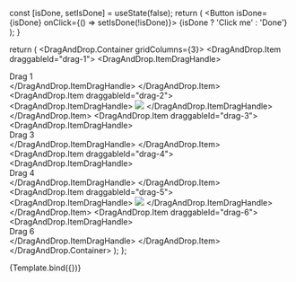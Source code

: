 <!-- Container.stories.mdx -->



<Meta title="Drag and Drop" component={DragAndDrop.Container} />

  const [isDone, setIsDone] = useState(false);
  return (
    <Button isDone={isDone} onClick={() => setIsDone(!isDone)}>
      {isDone ? 'Click me' : 'Done'}
    </Button>
  );
}

  return (
    <DragAndDrop.Container gridColumns={3}>
      <DragAndDrop.Item draggableId="drag-1">
        <DragAndDrop.ItemDragHandle>
          <div className="w-52 h-52 bg-green-500">
            Drag 1
          </div>
        </DragAndDrop.ItemDragHandle>
      </DragAndDrop.Item>
      <DragAndDrop.Item draggableId="drag-2">
        <div className="w-52 border rounded p-2 my-1">
          <DragAndDrop.ItemDragHandle>
            <img  src="https://e7.pngegg.com/pngimages/178/590/png-clipart-ace-of-heart-playing-cad-playing-card-ace-of-hearts-one-card-suit-heart-playing-cards-love-game-thumbnail.png" />
          </DragAndDrop.ItemDragHandle>
          <CutomButton />
        </div>
      </DragAndDrop.Item>
      <DragAndDrop.Item draggableId="drag-3">
        <DragAndDrop.ItemDragHandle>
          <div className="w-52 h-52 bg-blue-500">Drag 3</div>
        </DragAndDrop.ItemDragHandle>
      </DragAndDrop.Item>
      <DragAndDrop.Item draggableId="drag-4">
        <DragAndDrop.ItemDragHandle>
          <div className="w-52 h-52 bg-green-500">
            Drag 4
          </div>
        </DragAndDrop.ItemDragHandle>
      </DragAndDrop.Item>
      <DragAndDrop.Item draggableId="drag-5">
        <div className="w-52 border rounded p-2 my-1">
          <DragAndDrop.ItemDragHandle>
            <img  src="https://e7.pngegg.com/pngimages/178/590/png-clipart-ace-of-heart-playing-cad-playing-card-ace-of-hearts-one-card-suit-heart-playing-cards-love-game-thumbnail.png" />
          </DragAndDrop.ItemDragHandle>
          <CutomButton />
        </div>
      </DragAndDrop.Item>
      <DragAndDrop.Item draggableId="drag-6">
        <DragAndDrop.ItemDragHandle>
          <div className="w-52 h-52 bg-blue-500">Drag 6</div>
        </DragAndDrop.ItemDragHandle>
      </DragAndDrop.Item>
    </DragAndDrop.Container>
  );
};

<Canvas>
  <Story name="Container">
    {Template.bind({})}
  </Story>
</Canvas>